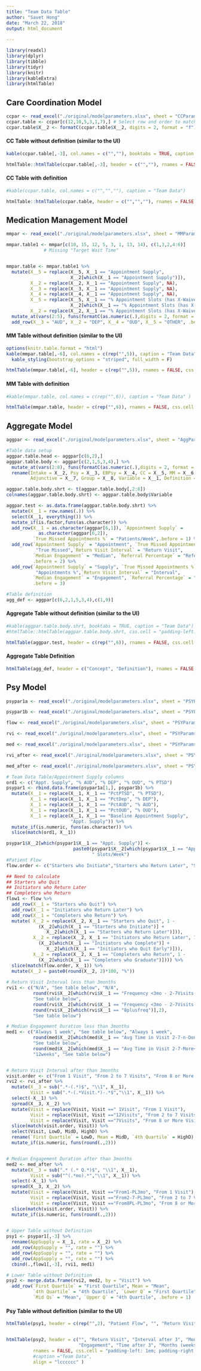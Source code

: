 ---
title: "Team Data Table"
author: "Savet Hong"
date: "March 22, 2018"
output: html_document
     
---

```{r setup, include=FALSE}

library(readxl)
library(dplyr)
library(tibble)
library(tidyr)
library(knitr)
library(kableExtra)
library(htmlTable)

```

## Care Coordination Model


```{r cc_setup, include=FALSE}
ccpar <- read_excel("./original/modelparameters.xlsx", sheet = "CCParams", col_names = FALSE)
ccpar.table <- ccpar[c(12,10,5,3,1,7),] # Select row and order to match UI
ccpar.table$X__2 <- formatC(ccpar.table$X__2, digits = 2, format = "f")

```

#### CC Table without definition (similar to the UI)

```{r cc_table, echo=FALSE, include=FALSE}

kable(ccpar.table[,-3], col.names = c("",""), booktabs = TRUE, caption = "Team Data")  

```

```{r cc_table_NOdef, echo=FALSE}

htmlTable::htmlTable(ccpar.table[,-3], header = c("",""), rnames = FALSE, css.cell = "padding-left: 1em; padding-right: 1em;", caption ="Team Data", align = "lr")
```

#### CC Table with definition

```{r cc_table_def, echo=FALSE}
#kable(ccpar.table, col.names = c("","",""), caption = "Team Data")  

htmlTable::htmlTable(ccpar.table, header = c("","",""), rnames = FALSE, css.cell = "padding-left: 1em; padding-right: 1em;", caption ="Team Data", align = "lrl")
```

## Medication Management Model


```{r mm_setup, include=FALSE}
mmpar <- read_excel("./original/modelparameters.xlsx", sheet = "MMParams", col_names = FALSE, range = "A1:F16")

mmpar.table1 <- mmpar[c(10, 15, 12, 5, 3, 1, 13, 14), c(1,3,2,4:6)] 
              # Missing "Target Wait Time"


mmpar.table <- mmpar.table1 %>%
  mutate(X__5 = replace(X__5, X__1 == "Appointment Supply", 
                        X__2[which(X__1 == "Appointment Supply")]),
         X__2 = replace(X__2, X__1 == "Appointment Supply", NA),
         X__3 = replace(X__3, X__1 == "Appointment Supply", NA),
         X__4 = replace(X__4, X__1 == "Appointment Supply", NA),
         X__5 = replace(X__5, X__1 == "% Appointment Slots (has X-Waiver)",
                        X__2[which(X__1 == "% Appointment Slots (has X-Waiver)")]),
         X__2 = replace(X__2, X__1 == "% Appointment Slots (has X-Waiver)", NA)) %>%
  mutate_at(vars(2:5), funs(formatC(as.numeric(.),digits = 2, format = "f"))) %>%
  add_row(X__3 = "AUD", X__2 = "DEP", X__4 = "OUD", X__5 = "OTHER", .before = 3)

```

#### MM Table without definition (similar to the UI)

```{r mm_table, echo=FALSE, include= FALSE}
options(knitr.table.format = "html")
kable(mmpar.table[,-6], col.names = c(rep("",5)), caption = "Team Data" ) %>%
  kable_styling(bootstrap_options = "striped", full_width = F)
```

```{r mm_table_NOdef, echo=FALSE}

htmlTable(mmpar.table[,-6], header = c(rep("",5)), rnames = FALSE, css.cell = "padding-left: 1em; padding-right: 1em;", caption ="Team Data", align = "lrrrr")

```

#### MM Table with definition

```{r mm_table_def, echo=FALSE}
#kable(mmpar.table, col.names = c(rep("",6)), caption = "Team Data" )

htmlTable(mmpar.table, header = c(rep("",6)), rnames = FALSE, css.cell = "padding-left: 1em; padding-right: 1em;", caption ="Team Data", align = "lrrrrl")

```


## Aggregate Model

```{r agg_setup, include=FALSE}
aggpar <- read_excel("./original/modelparameters.xlsx", sheet = "AggParams", col_names = FALSE, range = "A1:I12")

#Table data setup
aggpar.table.head <- aggpar[c(6,2),]
aggpar.table.body <- aggpar[c(2,1,5,3,4),] %>%
  mutate_at(vars(2:8), funs(formatC(as.numeric(.),digits = 2, format = "f"))) %>%
  rename(Intake = X__2, Psy = X__3, EBPsy = X__4, CC = X__5, MM = X__6, 
         Adjunctive = X__7, Group = X__8, Variable = X__1, Definition = X__9)

aggpar.table.body.shrt <- t(aggpar.table.body[,2:8]) 
colnames(aggpar.table.body.shrt) <- aggpar.table.body$Variable

aggpar.test <- as.data.frame(aggpar.table.body.shrt) %>%
  mutate(X__1 = row.names(.)) %>%
  select(X__1, everything()) %>%
  mutate_if(is.factor,funs(as.character)) %>%
  add_row(X__1 = as.character(aggpar[6,1]), `Appointment Supply` =
            as.character(aggpar[6,2]), 
          `True Missed Appointments %` = "Patients/Week",.before = 1) %>%
  add_row(`Appointment Supply` = "Appointment", `True Missed Appointments %` = 
           "True Missed",`Return Visit Interval` = "Return Visit", 
          `Median Engagement` = "Median", `Referral Percentage` = "Referral",
          .before = 2) %>%
  add_row(`Appointment Supply` = "Supply", `True Missed Appointments %` = 
           "Appointments %",`Return Visit Interval` = "Interval", 
          `Median Engagement` = "Engagement", `Referral Percentage` = "Percentage",
          .before = 3)

#Table definition
agg_def <- aggpar[c(6,2,1,5,3,4),c(1,9)]
```

#### Aggregate Table without definition (similar to the UI)

```{r agg_table, echo=FALSE}

#kable(aggpar.table.body.shrt, booktabs = TRUE, caption = "Team Data")  
#htmlTable::htmlTable(aggpar.table.body.shrt, css.cell = "padding-left: 1em; padding-right: 1em;", caption ="Team Data", align = "rrrrr")

htmlTable(aggpar.test, header = c(rep("",6)), rnames = FALSE, css.cell = "padding-left: 1em; padding-right: 1em;", caption ="Team Data", align = "lrrrr")


```
#### Aggregate Table Definition

```{r agg_table_def, echo=FALSE}
htmlTable(agg_def, header = c("Concept", "Definition"), rnames = FALSE, css.cell = "padding-left: 1em; padding-right: 1em;", caption ="Team Data: Aggregate Table Concept Definition", align = "ll")

```

## Psy Model

```{r psy_datafiles, include=FALSE}
psypar1a <- read_excel("./original/modelparameters.xlsx", sheet = "PSYParams", col_names = FALSE, range = "B35:D36")

psypar1b <- read_excel("./original/modelparameters.xlsx", sheet = "PSYParams", col_names = FALSE, range = "B40:D43")

flow <- read_excel("./original/modelparameters.xlsx", sheet = "PSYParams", col_names = FALSE, range = "B3:D7")

rvi <- read_excel("./original/modelparameters.xlsx", sheet = "PSYParams", col_names = FALSE, range = "B8:D12")

med <- read_excel("./original/modelparameters.xlsx", sheet = "PSYParams", col_names = FALSE, range = "B13:D14")

rvi_after <- read_excel("./original/modelparameters.xlsx", sheet = "PSYParams", col_names = FALSE, range = "B15:D23")

med_after <- read_excel("./original/modelparameters.xlsx", sheet = "PSYParams", col_names = FALSE, range = "B24:D32")
```

```{r psy_setup, include=FALSE}
# Team Data Table/Appointment Supply columns
ord1 <- c("Appt. Supply", "% AUD", "% DEP", "% OUD", "% PTSD")
psypar1 <- rbind.data.frame(psypar1a[1,], psypar1b) %>%
  mutate(X__1 = replace(X__1, X__1 == "PctPTSD", "% PTSD"),
         X__1 = replace(X__1, X__1 == "PctDep", "% DEP"),
         X__1 = replace(X__1, X__1 == "PctAUD", "% AUD"),
         X__1 = replace(X__1, X__1 == "PctOUD", "% OUD"),
         X__1 = replace(X__1, X__1 == "Baseline Appointment Supply", 
                        "Appt. Supply")) %>%
  mutate_if(is.numeric, funs(as.character)) %>%
  slice(match(ord1, X__1))

psypar1$X__2[which(psypar1$X__1 == "Appt. Supply")] <-  
                         paste0(psypar1$X__2[which(psypar1$X__1 == "Appt. Supply")], 
                                " Slots/Week")
#Patient Flow 
flow.order <- c("Starters who Initiate","Starters who Return Later", "Starters who Quit", "Initiators who Complete","Initiators who Return Later", "Initiators who Quit Early", "Completers who Graduate","Completers who Return")

## Need to calculate
## Starters who Quit
## Initiators who Return Later
## Completers who Return
flow1 <- flow %>%
  add_row(X__1 = "Starters who Quit") %>% 
  add_row(X__1 = "Initiators who Return Later") %>%
  add_row(X__1 = "Completers who Return") %>%
  mutate( X__2 = replace(X__2, X__1 == "Starters who Quit", 1 - 
            (X__2[which(X__1 == "Starters who Initiate")] + 
               X__2[which(X__1 == "Starters who Return Later")])),
          X__2 = replace(X__2, X__1 == "Initiators who Return Later", 1 - 
            (X__2[which(X__1 == "Initiators who Complete")] + 
               X__2[which(X__1 == "Initiators who Quit Early")])),
          X__2 = replace(X__2, X__1 == "Completers who Return", 1 - 
            (X__2[which(X__1 == "Completers who Graduate")]))) %>%
  slice(match(flow.order, X__1)) %>%
  mutate(X__2 = paste0(round(X__2, 2)*100, "%"))
          
# Return Visit Interval less than 3months
rvi1 <- c("N/A", "See table below", "N/A", 
          round(rvi$X__2[which(rvi$X__1 == "Frequency <3mo - 2-7Visits-n-More<3mo")],2) ,
          "See table below",
          round(rvi$X__2[which(rvi$X__1 == "Frequency <3mo - 2-7Visits-n-done")],2), 
          round(rvi$X__2[which(rvi$X__1 == "8plusfreq")],2),
          "See table below")

# Median Engagement Duration less than 3months
med1 <- c("Always 1 week", "See table below", "Always 1 week",
          round(med$X__2[which(med$X__1 == "Avg Time in Visit 2-7-n-Done")], 2),
          "See table below", 
          round(med$X__2[which(med$X__1 == "Avg Time in Visit 2-7-More<3mo")],2),
          "12weeks", "See table below")


# Return Visit Interval after than 3months
visit.order <- c("From 1 Visit", "From 2 to 7 Visits", "From 8 or More Visits")
rvi2 <- rvi_after %>%
  mutate(X__3 = sub(".*-(.*)$", "\\1", X__1),
         Visit = sub(".*-(.*Visit.*)-.*$","\\1", X__1)) %>%
  select(-X__1) %>%
  spread(X__3, X__2) %>%
  mutate(Visit = replace(Visit, Visit ==" 1Visit", "From 1 Visit"),
         Visit = replace(Visit, Visit =="12Visits", "From 2 to 7 Visits"),
         Visit = replace(Visit, Visit =="7Visits", "From 8 or More Visits")) %>%
  slice(match(visit.order, Visit)) %>%
  select(Visit, LowD, MidD, HighD) %>%
  rename(`First Quartile` = LowD, Mean = MidD, `4th Quartile` = HighD) %>%
  mutate_if(is.numeric, funs(round(.,2)))


# Median Engagement Duration after than 3months
med2 <- med_after %>%
  mutate(X__3 = sub(".* (.* Q.*)$", "\\1", X__1),
         Visit = sub("^(.*mo).*","\\1", X__1)) %>%
  select(-X__1) %>%
  spread(X__3, X__2) %>%
  mutate(Visit = replace(Visit, Visit =="From1-PL3mo", "From 1 Visit"),
         Visit = replace(Visit, Visit =="From2-7-PL3mo", "From 2 to 7 Visits"),
         Visit = replace(Visit, Visit =="From8PL-PL3mo", "From 8 or More Visits"))%>%
  slice(match(visit.order, Visit)) %>%
  mutate_if(is.numeric, funs(round(.,2)))

         
# Upper Table without Definition
psy1 <- psypar1[,-3] %>%
  rename(AppSupply = X__1, rate = X__2) %>%
  add_row(AppSupply = "", rate = "") %>%
  add_row(AppSupply = "", rate = "") %>%
  add_row(AppSupply = "", rate = "") %>%
  cbind(.,flow1[,-3], rvi1, med1)

# Lower Table without Definition
psy2 <- merge.data.frame(rvi2, med2, by = "Visit") %>%
  add_row(`First Quartile` = "First Quartile", Mean = "Mean", 
          `4th Quartile` = "4th Quartile", `Lower Q` = "First Quartile",
          `Mid Qs` = "Mean", `Upper Q` = "4th Quartile", .before = 1)

```

#### Psy Table without definition (similar to the UI)
```{r psy_table, echo=FALSE}
htmlTable(psy1, header = c(rep("",2), "Patient Flow", "", "Return Visit \nInterval (weeks)", "Median Engagement \nDuration"), rnames = FALSE, css.cell = "padding-left: 1em; padding-right: 1em;", caption ="Team Data", align = "lllrcc")


htmlTable(psy2, header = c("", "Return Visit", "Interval after 3", "Months (weeks)",
                           "Engagement", "Time after 3", "Months (weeks)"),
          rnames = FALSE, css.cell = "padding-left: 1em; padding-right: 1em;", 
          #caption ="Team Data", 
          align = "lcccccc" )

```
